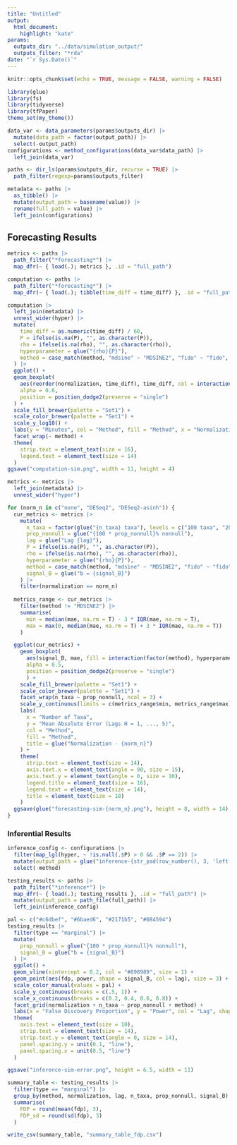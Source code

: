 ```yaml
---
title: "Untitled"
output: 
  html_document:
    highlight: "kate"
params:
  outputs_dir: "../data/simulation_output/"
  outputs_filter: "*rda"
date: "`r Sys.Date()`"
---
```


```r
knitr::opts_chunk$set(echo = TRUE, message = FALSE, warning = FALSE)
```

```r
library(glue)
library(fs)
library(tidyverse)
library(tfPaper)
theme_set(my_theme())
```

```r
data_var <- data_parameters(params$outputs_dir) |>
  mutate(data_path = factor(output_path)) |>
  select(-output_path)
configurations <- method_configurations(data_var$data_path) |>
  left_join(data_var)
```

```r
paths <- dir_ls(params$outputs_dir, recurse = TRUE) |>
  path_filter(regexp=params$outputs_filter)

metadata <- paths |>
  as_tibble() |>
  mutate(output_path = basename(value)) |>
  rename(full_path = value) |>
  left_join(configurations)
```

## Forecasting Results
```r
metrics <- paths |>
  path_filter("*forecasting*") |>
  map_dfr(~ { load(.); metrics }, .id = "full_path")

computation <- paths |>
  path_filter("*forecasting*") |>
  map_dfr(~ { load(.); tibble(time_diff = time_diff) }, .id = "full_path")
```

```r
computation |>
  left_join(metadata) |>
  unnest_wider(hyper) |>
  mutate(
    time_diff = as.numeric(time_diff) / 60,
    P = ifelse(is.na(P), "", as.character(P)),
    rho = ifelse(is.na(rho), "", as.character(rho)),
    hyperparameter = glue("{rho}{P}"),
    method = case_match(method, "mdsine" ~ "MDSINE2", "fido" ~ "fido", "mbtransfer" ~ "mbtransfer")
  ) |>
  ggplot() +
  geom_boxplot(
    aes(reorder(normalization, time_diff), time_diff, col = interaction(method, hyperparameter), fill = interaction(method, hyperparameter)), 
    alpha = 0.6,
    position = position_dodge2(preserve = "single")
  ) +
  scale_fill_brewer(palette = "Set1") +
  scale_color_brewer(palette = "Set1") +
  scale_y_log10() +
  labs(y = "Minutes", col = "Method", fill = "Method", x = "Normalization") +
  facet_wrap(~ method) +
  theme(
    strip.text = element_text(size = 16),
    legend.text = element_text(size = 14)
  )
ggsave("computation-sim.png", width = 11, height = 4)
```

```r
metrics <- metrics |>
  left_join(metadata) |>
  unnest_wider("hyper")

for (norm_n in c("none", "DESeq2", "DESeq2-asinh")) {
  cur_metrics <- metrics |>
    mutate(
      n_taxa = factor(glue("{n_taxa} taxa"), levels = c("100 taxa", "200 taxa", "400 taxa")),
      prop_nonnull = glue("{100 * prop_nonnull}% nonnull"),
      lag = glue("Lag {lag}"),
      P = ifelse(is.na(P), "", as.character(P)),
      rho = ifelse(is.na(rho), "", as.character(rho)),
      hyperparameter = glue("{rho}{P}"),
      method = case_match(method, "mdsine" ~ "MDSINE2", "fido" ~ "fido", "mbtransfer" ~ "mbtransfer"),
      signal_B = glue("b = {signal_B}")
    ) |>
    filter(normalization == norm_n)
  
  metrics_range <- cur_metrics |>
    filter(method != "MDSINE2") |>
    summarise(
      min = median(mae, na.rm = T) - 3 * IQR(mae, na.rm = T),
      max = max(0, median(mae, na.rm = T) + 3 * IQR(mae, na.rm = T))
    )

  ggplot(cur_metrics) +
    geom_boxplot(
      aes(signal_B, mae, fill = interaction(factor(method), hyperparameter, sep = ""), col = interaction(factor(method), hyperparameter, sep = "")), 
      alpha = 0.5,
      position = position_dodge2(preserve = "single")
      ) +
    scale_fill_brewer(palette = "Set1") +
    scale_color_brewer(palette = "Set1") +
    facet_wrap(n_taxa ~ prop_nonnull, ncol = 3) +
    scale_y_continuous(limits = c(metrics_range$min, metrics_range$max)) +
    labs(
      x = "Number of Taxa", 
      y = "Mean Absolute Error (Lags H = 1, ..., 5)",
      col = "Method", 
      fill = "Method",
      title = glue("Normalization - {norm_n}")
    ) +
    theme(
      strip.text = element_text(size = 14),
      axis.text.x = element_text(angle = 90, size = 15),
      axis.text.y = element_text(angle = 0, size = 10),
      legend.title = element_text(size = 16),
      legend.text = element_text(size = 14),
      title = element_text(size = 18)
    )
  ggsave(glue("forecasting-sim-{norm_n}.png"), height = 8, width = 14)
}

```

### Inferential Results

```r
inference_config <- configurations |>
  filter(map_lgl(hyper, ~ !is.null(.$P) > 0 && .$P == 2)) |>
  mutate(output_path = glue("inference-{str_pad(row_number(), 3, 'left', '0')}.rda")) |>
  select(-method)

testing_results <- paths |>
  path_filter("*inference*") |>
  map_dfr(~ { load(.); testing_results }, .id = "full_path") |>
  mutate(output_path = path_file(full_path)) |>
  left_join(inference_config)
```

```r
pal <- c("#c6dbef", "#6baed6", "#2171b5", "#084594")
testing_results |>
  filter(type == "marginal") |>
  mutate(
    prop_nonnull = glue("{100 * prop_nonnull}% nonnull"),
    signal_B = glue("b = {signal_B}")
  ) |>
  ggplot() +
  geom_vline(xintercept = 0.2, col = "#898989", size = 1) +
  geom_point(aes(fdp, power, shape = signal_B, col = lag), size = 3) +
  scale_color_manual(values = pal) +
  scale_y_continuous(breaks = c(.5, 1)) +
  scale_x_continuous(breaks = c(0.2, 0.4, 0.6, 0.8)) +
  facet_grid(normalization + n_taxa ~ prop_nonnull + method) +
  labs(x = "False Discovery Proportion", y = "Power", col = "Lag", shape = "Signal Strength") +
  theme(
    axis.text = element_text(size = 10),
    strip.text = element_text(size = 14),
    strip.text.y = element_text(angle = 0, size = 14),
    panel.spacing.y = unit(0.1, "line"),
    panel.spacing.x = unit(0.5, "line")
  )

ggsave("inference-sim-error.png", height = 6.5, width = 11)

summary_table <- testing_results |>
  filter(type == "marginal") |>
  group_by(method, normalization, lag, n_taxa, prop_nonnull, signal_B) |>
  summarise(
    FDP = round(mean(fdp), 3),
    FDP_sd = round(sd(fdp), 3)
  )

write_csv(summary_table, "summary_table_fdp.csv")
```

